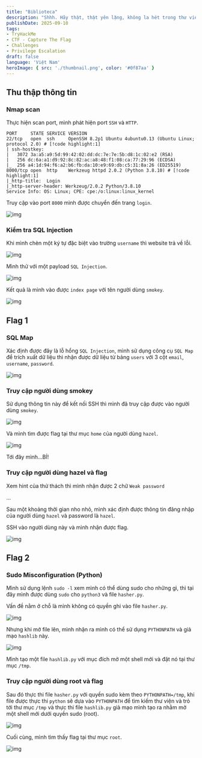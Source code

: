 ---
title: "Biblioteca"
description: "Shhh. Hãy thật, thật yên lặng, không la hét trong thư viện"
publishDate: 2025-09-10
tags: 
- TryHackMe
- CTF - Capture The Flag
- Challenges
- Privilege Escalation
draft: false
language: 'Việt Nam'
heroImage: { src: './thumbnail.png', color: '#0f87aa' }
---

## Thu thập thông tin

### Nmap scan

Thực hiện scan port, mình phát hiện port `SSH` và `HTTP`.

```shell
PORT     STATE SERVICE VERSION
22/tcp   open  ssh     OpenSSH 8.2p1 Ubuntu 4ubuntu0.13 (Ubuntu Linux; protocol 2.0) # [!code highlight:1]
| ssh-hostkey: 
|   3072 3a:a5:a9:5d:99:42:02:dd:dc:7e:7e:5b:d8:1c:02:e2 (RSA)
|   256 dc:6a:a1:d9:92:8c:82:ac:a8:48:f1:08:ca:77:29:96 (ECDSA)
|_  256 a4:1d:94:f6:a2:b6:fb:da:10:e9:69:db:c5:31:8a:26 (ED25519)
8000/tcp open  http    Werkzeug httpd 2.0.2 (Python 3.8.10) # [!code highlight:1]
|_http-title:  Login 
|_http-server-header: Werkzeug/2.0.2 Python/3.8.10
Service Info: OS: Linux; CPE: cpe:/o:linux:linux_kernel
```

Truy cập vào port `8000` mình được chuyển đến trang `login`.

![img](imgs/1.png)

### Kiểm tra SQL Injection

Khi mình chèn một ký tự đặc biệt vào trường `username` thì website trả về lỗi.

![img](imgs/3.png)

Mình thử với một payload `SQL Injection`.

![img](imgs/4.png)

Kết quả là mình vào được `index page` với tên người dùng `smokey`.

![img](imgs/5.png)

## Flag 1

### SQL Map

Xác định được đây là lỗ hổng `SQL Injection`, mình sử dụng công cụ `SQL Map` để trích xuất dữ liệu thì nhận được dữ liệu từ bảng `users` với 3 cột `email`, `username`, `password`.

![img](imgs/6.png)

### Truy cập người dùng smokey

Sử dụng thông tin này để kết nối SSH thì mình đã truy cập được vào người dùng `smokey`.

![img](imgs/7.png)

Và mình tìm được flag tại thư mục `home` của người dùng `hazel`.

![img](imgs/8.png)

Tới đây mình...BÍ!

### Truy cập người dùng hazel và flag

Xem hint của thử thách thì mình nhận được 2 chữ `Weak password`

...

Sau một khoảng thời gian nho nhỏ, mình xác định được thông tin đăng nhập của người dùng `hazel` và password là `hazel`.

SSH vào người dùng này và mình nhận được flag.

![img](imgs/9.png)

## Flag 2

### Sudo Misconfiguration (Python)

Mình sử dụng lệnh `sudo -l` xem mình có thể dùng sudo cho những gì, thì tại đây mình được dùng `sudo` cho `python3` và file `hasher.py`.

Vấn đề nằm ở chỗ là mình không có quyền ghi vào file `hasher.py`.

![img](imgs/10.png)

Nhưng khi mở file lên, mình nhận ra mình có thể sử dụng `PYTHONPATH` và giả mạo `hashlib` này.

![img](imgs/11.png)

Mình tạo một file `hashlib.py` với mục đích mở một shell mới và đặt nó tại thư mục `/tmp`.

### Truy cập người dùng root và flag

Sau đó thực thi file `hasher.py` với quyền sudo kèm theo `PYTHONPATH=/tmp`, khi file được thực thi `python` sẽ dựa vào `PYTHONPATH` để tìm kiếm thư viện và trỏ tới thư mục `/tmp` và thực thi file `hashlib.py` giả mạo mình tạo ra nhằm mở một shell mới dưới quyền sudo (root).

![img](imgs/12.png)

Cuối cùng, mình tìm thấy flag tại thư mục `root`.

![img](imgs/13.png)
